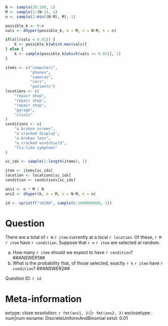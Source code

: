 ```r


N <- sample(20:100, 1)
M <- sample(2:(N-2), 1)
n <- sample(2:min((N-M), M), 1)

possible_k <- 0:n
vals <- dhyper(possible_k, m = M, n = N-M, k = n)

if(all(vals < 0.01)) {
    k <- possible_k[which.max(vals)]
} else {
    k <- sample(possible_k[which(vals >= 0.01)], 1)
}

items <- c("computers",
           "phones",
           "cameras",
           "cars",
           "patients")
locations <- c(
    "repair shop",
    "repair shop",
    "repair shop",
    "garage",
    "clinic"
)
conditions <- c(
    "a broken screen",
    "a cracked display",
    "a broken lens",
    "a cracked windshield",
    "flu-like symptoms"
)

sc_idx <- sample(1:length(items), 1)

item <- items[sc_idx]
location <- locations[sc_idx]
condition <- conditions[sc_idx]

ans1 <- n * M / N
ans2 <- dhyper(k, m = M, n = N-M, k = n)

id <- sprintf("%010d", sample(0:1000000000, 1))

```

Question
========
There are a total of `r N` `r item` currently at a local `r location`. Of these, `r M` `r item` have `r condition`. Suppose that `r n` `r item` are selected at random.

a. How many `r item` should we expect to have `r condition`? ##ANSWER1##
b. What is the probability that, of those selected, exactly `r k` `r item` have `r condition`? ##ANSWER2##

Question ID: `r id`

Meta-information
================
extype: cloze
exsolution: `r fmt(ans1, 3)`|`r fmt(ans2, 3)`
exclozetype: num|num
exname: DiscreteUniformAndBinomial
extol: 0.01